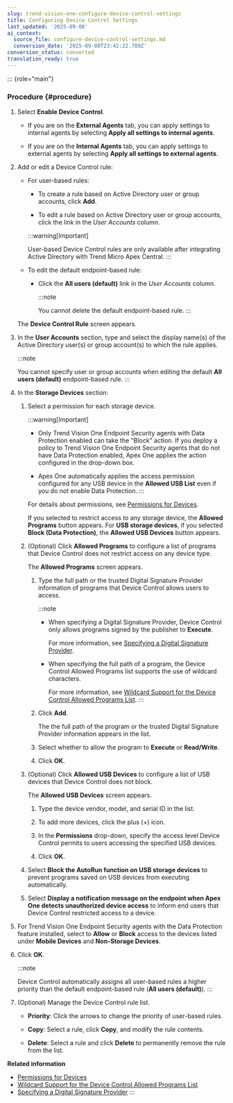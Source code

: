 ```yaml
---
slug: trend-vision-one-configure-device-control-settings
title: Configuring Device Control Settings
last_updated: '2025-09-08'
ai_context:
  source_file: configure-device-control-settings.md
  conversion_date: '2025-09-08T23:42:22.789Z'
conversion_status: converted
translation_ready: true
---
```


::: {role="main"}
### Procedure {#procedure}

1.  Select **Enable Device Control**.

    - If you are on the **External Agents** tab, you can apply settings to internal agents by selecting **Apply all settings to internal agents**.

    - If you are on the **Internal Agents** tab, you can apply settings to external agents by selecting **Apply all settings to external agents**.

2.  Add or edit a Device Control rule:

    - For user-based rules:

      - To create a rule based on Active Directory user or group accounts, click **Add**.

      - To edit a rule based on Active Directory user or group accounts, click the link in the *User Accounts* column.

      :::warning[Important]

      User-based Device Control rules are only available after integrating Active Directory with Trend Micro Apex Central.
      :::

    - To edit the default endpoint-based rule:

      - Click the **All users (default)** link in the *User Accounts* column.

        :::note

        You cannot delete the default endpoint-based rule.
        :::

    The **Device Control Rule** screen appears.

3.  In the **User Accounts** section, type and select the display name(s) of the Active Directory user(s) or group account(s) to which the rule applies.

    :::note

    You cannot specify user or group accounts when editing the default **All users (default)** endpoint-based rule.
    :::

4.  In the **Storage Devices** section:

    1.  Select a permission for each storage device.

        :::warning[Important]

        - Only Trend Vision One Endpoint Security agents with Data Protection enabled can take the "Block" action. If you deploy a policy to Trend Vision One Endpoint Security agents that do not have Data Protection enabled, Apex One applies the action configured in the drop-down box.

        - Apex One automatically applies the access permission configured for any USB device in the **Allowed USB List** even if you do not enable Data Protection.
        :::

        For details about permissions, see [Permissions for Devices](permissions-for-devices.mdx).

        If you selected to restrict access to any storage device, the **Allowed Programs** button appears. For **USB storage devices**, if you selected **Block (Data Protection)**, the **Allowed USB Devices** button appears.

    2.  (Optional) Click **Allowed Programs** to configure a list of programs that Device Control does not restrict access on any device type.

        The **Allowed Programs** screen appears.

        1.  Type the full path or the trusted Digital Signature Provider information of programs that Device Control allows users to access.

            :::note

            - When specifying a Digital Signature Provider, Device Control only allows programs signed by the publisher to **Execute**.

              For more information, see [Specifying a Digital Signature Provider](digital-signature-provider.mdx).

            - When specifying the full path of a program, the Device Control Allowed Programs list supports the use of wildcard characters.

              For more information, see [Wildcard Support for the Device Control Allowed Programs List](wildcard-support-dc.mdx).
            :::

        2.  Click **Add**.

            The the full path of the program or the trusted Digital Signature Provider information appears in the list.

        3.  Select whether to allow the program to **Execute** or **Read/Write**.

        4.  Click **OK**.

    3.  (Optional) Click **Allowed USB Devices** to configure a list of USB devices that Device Control does not block.

        The **Allowed USB Devices** screen appears.

        1.  Type the device vendor, model, and serial ID in the list.

        2.  To add more devices, click the plus (+) icon.

        3.  In the **Permissions** drop-down, specify the access level Device Control permits to users accessing the specified USB devices.

        4.  Click **OK**.

    4.  Select **Block the AutoRun function on USB storage devices** to prevent programs saved on USB devices from executing automatically.

    5.  Select **Display a notification message on the endpoint when Apex One detects unauthorized device access** to inform end users that Device Control restricted access to a device.

5.  For Trend Vision One Endpoint Security agents with the Data Protection feature installed, select to **Allow** or **Block** access to the devices listed under **Mobile Devices** and **Non-Storage Devices**.

6.  Click **OK**.

    :::note

    Device Control automatically assigns all user-based rules a higher priority than the default endpoint-based rule (**All users (default)**).
    :::

7.  (Optional) Manage the Device Control rule list.

    - **Priority**: Click the arrows to change the priority of user-based rules.

    - **Copy**: Select a rule, click **Copy**, and modify the rule contents.

    - **Delete**: Select a rule and click **Delete** to permanently remove the rule from the list.

**Related information**

- [Permissions for Devices](permissions-for-devices.mdx)
- [Wildcard Support for the Device Control Allowed Programs List](wildcard-support-dc.mdx)
- [Specifying a Digital Signature Provider](digital-signature-provider.mdx)
:::
